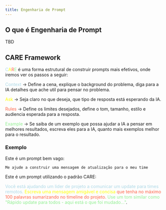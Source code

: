 ```yaml
---
title: Engenharia de Prompt
---
```


## O que é Engenharia de Prompt

TBD

## CARE Framework

<span style="color: lightblue">C</span><span style="color: yellow">A</span><span style="color: tomato">R</span><span style="color: lightgreen">E</span> é uma forma estrutural de construir prompts mais efetivos, onde iremos ver os passos a seguir:

<span style="color: lightblue">Context</span> → Define a cena, explique o background do problema, diga para a IA detalhes que ache util para pensar no problema.

<span style="color: yellow">Ask</span> → Seja claro no que deseja, que tipo de resposta está esperando da IA.

<span style="color: tomato">Rules</span> → Define os limites desejados, define o tom, tamanho, estilo e audiencia esperada para a resposta.

<span style="color: lightgreen">Example</span> → Se saiba de um exemplo que possa ajudar a IA a pensar em melhores resultados, escreva eles para a IA, quanto mais exemplos melhor para o resultado.

### Exemplo

Este é um prompt bem vago:

```md
Me ajude a construir uma mensagem de atualização para o meu time
```

Este é um prompt utilizando o padrão CARE:

<span style="color: lightblue">Você está ajudando um lider de projeto a comunicar um update para times remotos.</span> <span style="color: yellow">Escreva uma mensagem amigável e concisa</span> <span style="color: tomato">que tenha no máximo 100 palavras sumarizando no timeline do projeto.</span> <span style="color: lightgreen">Use um tom similar como "Rápido update para todos - aqui está o que foi mudado..."</span>.
